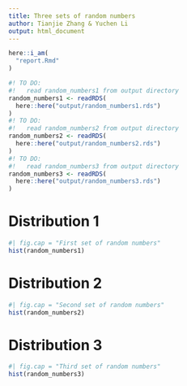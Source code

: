 ```yaml
---
title: Three sets of random numbers
author: Tianjie Zhang & Yuchen Li
output: html_document
---
```


```r
here::i_am(
  "report.Rmd"
)
```

```r
#! TO DO: 
#!   read random_numbers1 from output directory
random_numbers1 <- readRDS(
  here::here("output/random_numbers1.rds")
)
#! TO DO: 
#!   read random_numbers2 from output directory
random_numbers2 <- readRDS(
  here::here("output/random_numbers2.rds")
)
#! TO DO: 
#!   read random_numbers3 from output directory
random_numbers3 <- readRDS(
  here::here("output/random_numbers3.rds")
)
```

# Distribution 1

```r
#| fig.cap = "First set of random numbers"
hist(random_numbers1)
```

# Distribution 2

```r
#| fig.cap = "Second set of random numbers"
hist(random_numbers2)
```

# Distribution 3

```r
#| fig.cap = "Third set of random numbers"
hist(random_numbers3)
```
